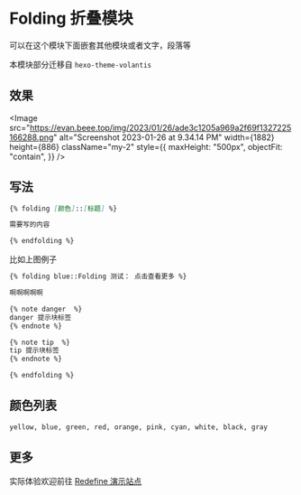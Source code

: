 
# Folding 折叠模块

可以在这个模块下面嵌套其他模块或者文字，段落等

本模块部分迁移自 `hexo-theme-volantis`

## 效果

<Image
  src="https://evan.beee.top/img/2023/01/26/ade3c1205a969a2f69f1327225166288.png"
  alt="Screenshot 2023-01-26 at 9.34.14 PM"
  width={1882}
  height={886}
  className="my-2"
  style={{
    maxHeight: "500px",
    objectFit: "contain",
  }}
/>

## 写法

```markdown
{% folding [颜色]::[标题] %}

需要写的内容

{% endfolding %}
```

比如上图例子

```markdown
{% folding blue::Folding 测试： 点击查看更多 %}

啊啊啊啊啊

{% note danger  %}
danger 提示块标签
{% endnote %}

{% note tip  %}
tip 提示块标签
{% endnote %}

{% endfolding %}
```

## 颜色列表

```markdown
yellow, blue, green, red, orange, pink, cyan, white, black, gray
```

## 更多

实际体验欢迎前往 [Redefine 演示站点](https://redefine.ohevan.com/2022/10/02/theme-demo/)
